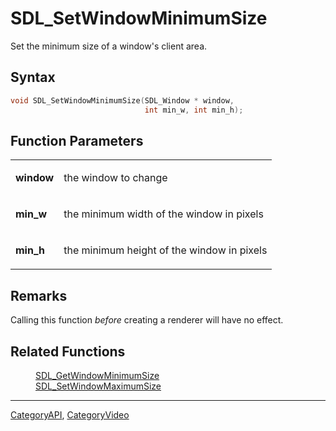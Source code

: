 = SDL_SetWindowMinimumSize =

Set the minimum size of a window's client area.

== Syntax ==

<syntaxhighlight lang='c'>
void SDL_SetWindowMinimumSize(SDL_Window * window,
                              int min_w, int min_h);
</syntaxhighlight>

== Function Parameters ==

{|
|'''window'''
|the window to change
|-
|'''min_w'''
|the minimum width of the window in pixels
|-
|'''min_h'''
|the minimum height of the window in pixels
|}

== Remarks ==

Calling this function ''before'' creating a renderer will have no effect.

== Related Functions ==

:[[SDL_GetWindowMinimumSize]]
:[[SDL_SetWindowMaximumSize]]

----
[[CategoryAPI]], [[CategoryVideo]]
<!-- #See the Style Guide for instructions on editing the footer. -->


